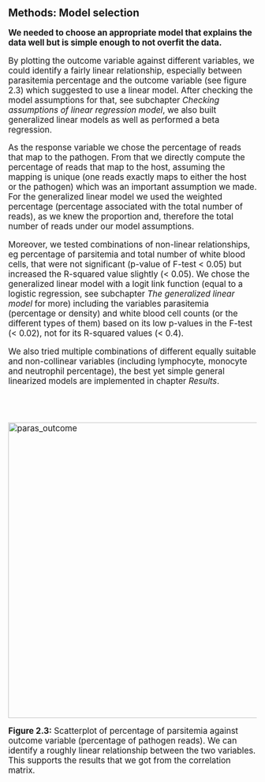 ## Methods: Model selection
<big>

**We needed to choose an appropriate model that explains the data well but is simple enough to not overfit the data.**

By plotting the outcome variable against different variables, we could identify a fairly linear relationship, especially between parasitemia percentage and the outcome variable (see figure 2.3) which suggested to use a linear model. 
After checking the model assumptions for that, see subchapter _Checking assumptions of linear regression model_, we also built generalized linear models as well as performed a beta regression. 

As the response variable we chose the percentage of reads that map to the pathogen. From that we directly compute the percentage of reads that map to the host, assuming the mapping is unique (one reads exactly maps to either the host or the pathogen) which was an important assumption we made. For the generalized linear model we used the weighted percentage (percentage associated with the total number of reads), as we knew the proportion and, therefore the total number of reads under our model assumptions. 

Moreover, we tested combinations of non-linear relationships, eg percentage of parsitemia and total number of white blood cells, that were not significant (p-value of F-test < 0.05) but increased the R-squared value slightly (< 0.05). We chose the generalized linear model with a logit link function (equal to a logistic regression, see subchapter _The generalized linear model_ for more) including the variables parasitemia (percentage or density) and white blood cell counts (or the different types of them) based on its low p-values in the F-test (< 0.02), not for its R-squared values (< 0.4).

We also tried multiple combinations of different equally suitable and non-collinear variables (including lymphocyte, monocyte and neutrophil percentage), the best yet simple general linearized models are implemented in chapter _Results_.

<br>
<br/>

<p>
    <img src="../img/paras_outcome.png" alt="paras_outcome" width="600px"/>
</p>
**Figure 2.3:** Scatterplot of percentage of parsitemia against outcome variable (percentage of pathogen reads). We can identify a roughly linear relationship between the two variables. This supports the results that we got from the correlation matrix. 
</big>
